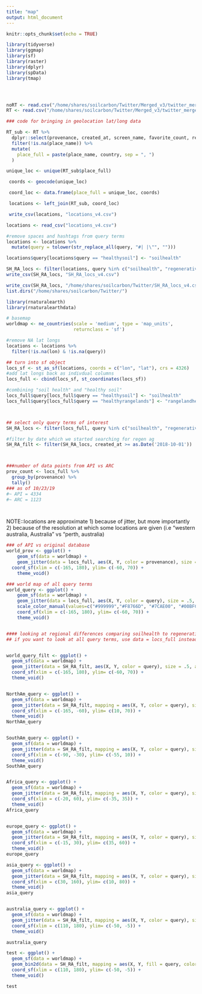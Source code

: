 ```yaml
---
title: "map"
output: html_document
---
```


```r
knitr::opts_chunk$set(echo = TRUE)
```

```r
library(tidyverse)
library(ggmap)
library(sf)
library(raster)
library(dplyr)
library(spData)
library(tmap)




noRT <- read.csv("/home/shares/soilcarbon/Twitter/Merged_v3/twitter_merged_noRT_v4.csv", stringsAsFactors = FALSE)
RT <- read.csv("/home/shares/soilcarbon/Twitter/Merged_v3/twitter_merged_v4.csv",stringsAsFactors = FALSE)
```



```r

### code for bringing in geolocation lat/long data

RT_sub <- RT %>% 
  dplyr::select(provenance, created_at, screen_name, favorite_count, retweet_count, query, place_name, country) %>% 
  filter(!is.na(place_name)) %>% 
  mutate(
    place_full = paste(place_name, country, sep = ", ")
  )

unique_loc <- unique(RT_sub$place_full)

 coords <- geocode(unique_loc)

 coord_loc <- data.frame(place_full = unique_loc, coords)

 locations <- left_join(RT_sub, coord_loc)

 write_csv(locations, "locations_v4.csv")

locations <- read_csv("locations_v4.csv")

#remove spaces and hashtags from query terms
locations <- locations %>% 
  mutate(query = tolower(str_replace_all(query, "#| |\"", "")))

locations$query[locations$query == "healthysoil"] <- "soilhealth"

SH_RA_locs <- filter(locations, query %in% c("soilhealth", "regenerativeagriculture"))
write_csv(SH_RA_locs, "SH_RA_locs_v4.csv")
```


```r
write_csv(SH_RA_locs, "/home/shares/soilcarbon/Twitter/SH_RA_locs_v4.csv")
list.dirs("/home/shares/soilcarbon/Twitter/")
```


```r
library(rnaturalearth)
library(rnaturalearthdata)

# basemap
worldmap <- ne_countries(scale = 'medium', type = 'map_units',
                         returnclass = 'sf')

#remove NA lat longs
locations <- locations %>% 
  filter(!is.na(lon) & !is.na(query))

## turn into sf object
locs_sf <- st_as_sf(locations, coords = c("lon", "lat"), crs = 4326)
#add lat longs back as indivdual columns
locs_full <- cbind(locs_sf, st_coordinates(locs_sf))

#combining "soil health" and "healthy soil"
locs_full$query[locs_full$query == "healthysoil"] <- "soilhealth"
locs_full$query[locs_full$query == "healthyrangelands"] <- "rangelandhealth"



## select only query terms of interest
SH_RA_locs <- filter(locs_full, query %in% c("soilhealth", "regenerativeagriculture"))

#filter by date which we started searching for regen ag
SH_RA_filt <- filter(SH_RA_locs, created_at >= as.Date('2018-10-01'))



###number of data points from API vs ARC
prov_count <- locs_full %>% 
  group_by(provenance) %>% 
  tally()
### as of 10/23/19
#~ API = 4334
#~ ARC = 1123




```



NOTE::locations are approximate 1) because of jitter, but more importantly 2) because of the resolution at which some locations are given (i.e "western australia, Australia" vs "perth, australia)


```r
### of API vs original database
world_prov <- ggplot() +
    geom_sf(data = worldmap) +
    geom_jitter(data = locs_full, aes(X, Y, color = provenance), size = .5, alpha = .5, width = 1, height = 1) +
  coord_sf(xlim = c(-165, 180), ylim= c(-60, 70)) +
    theme_void()
```


```r
### world map of all query terms
world_query <- ggplot() +
    geom_sf(data = worldmap) +
    geom_jitter(data = locs_full, aes(X, Y, color = query), size = .5, alpha = .5,  width = 1, height = 1) +
    scale_color_manual(values=c("#999999","#F8766D", "#7CAE00", "#00BFC4", "#E69F00")) +
    coord_sf(xlim = c(-165, 180), ylim= c(-60, 70)) +
    theme_void()


#### looking at regional differences comparing soilhealth to regenerative ag
## if you want to look at all query terms, use data = locs_full instead of SH_RA_filt


world_query_filt <- ggplot() +
  geom_sf(data = worldmap) +
  geom_jitter(data = SH_RA_filt, aes(X, Y, color = query), size = .5, alpha = .5,  width = 1, height = 1)+
  coord_sf(xlim = c(-165, 180), ylim= c(-60, 70)) +
  theme_void()


NorthAm_query <- ggplot() +
  geom_sf(data = worldmap) +
  geom_jitter(data = SH_RA_filt, mapping = aes(X, Y, color = query), size = .5, alpha = .5, width = 1, height = 1) +
  coord_sf(xlim = c(-165, -60), ylim= c(10, 70)) +
  theme_void()
NorthAm_query


SouthAm_query <- ggplot() +
  geom_sf(data = worldmap) +
  geom_jitter(data = SH_RA_filt, mapping = aes(X, Y, color = query), size = .5, alpha = .5, width = 1, height = 1) +
  coord_sf(xlim = c(-90, -30), ylim= c(-55, 10)) +
  theme_void()
SouthAm_query


Africa_query <- ggplot() +
  geom_sf(data = worldmap) +
  geom_jitter(data = SH_RA_filt, mapping = aes(X, Y, color = query), size = .5, alpha = .5, width = 1, height = 1) +
  coord_sf(xlim = c(-20, 60), ylim= c(-35, 35)) +
  theme_void()
Africa_query


europe_query <- ggplot() +
  geom_sf(data = worldmap) +
  geom_jitter(data = SH_RA_filt, mapping = aes(X, Y, color = query), size = .5, alpha = .5, width = 1, height = 1) +
  coord_sf(xlim = c(-15, 30), ylim= c(35, 60)) +
  theme_void()
europe_query

asia_query <- ggplot() +
  geom_sf(data = worldmap) +
  geom_jitter(data = SH_RA_filt, mapping = aes(X, Y, color = query), size = .5, alpha = .5, width = 1, height = 1) +
  coord_sf(xlim = c(30, 160), ylim= c(10, 80)) +
  theme_void()
asia_query


australia_query <- ggplot() +
  geom_sf(data = worldmap) +
  geom_jitter(data = SH_RA_filt, mapping = aes(X, Y, color = query), size = .5, alpha = .5, width = 1, height = 1) +
  coord_sf(xlim = c(110, 180), ylim= c(-50, -5)) +
  theme_void()

australia_query

test <- ggplot() +
  geom_sf(data = worldmap) +
  geom_bin2d(data = SH_RA_filt, mapping = aes(X, Y, fill = query, color = query), binwidth = c(2, 2)) +
  coord_sf(xlim = c(110, 180), ylim= c(-50, -5)) +
  theme_void()

test
```

